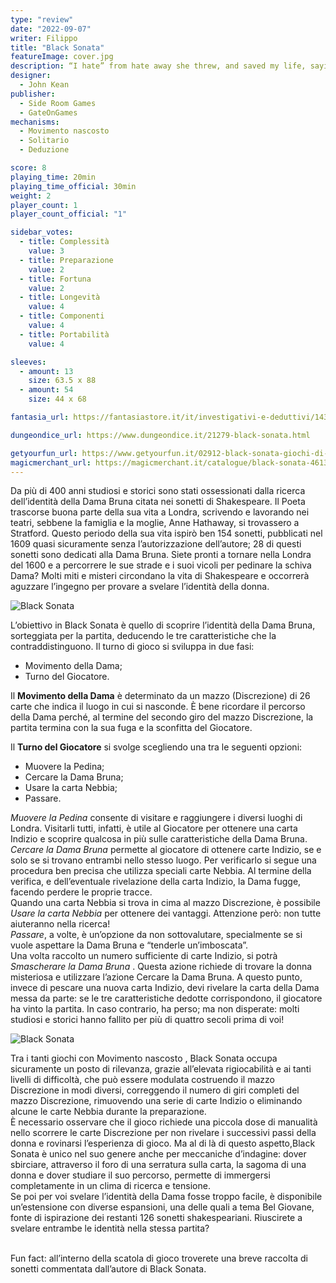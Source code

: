 ```yaml
---
type: "review"
date: "2022-09-07"
writer: Filippo
title: "Black Sonata"
featureImage: cover.jpg
description: “I hate” from hate away she threw, and saved my life, saying “not you”. - W. Shakespeare, Sonetto 145
designer:
  - John Kean
publisher:
  - Side Room Games
  - GateOnGames
mechanisms:
  - Movimento nascosto
  - Solitario
  - Deduzione

score: 8
playing_time: 20min
playing_time_official: 30min
weight: 2
player_count: 1
player_count_official: "1"

sidebar_votes:
  - title: Complessità
    value: 3
  - title: Preparazione
    value: 2
  - title: Fortuna
    value: 2
  - title: Longevità
    value: 4
  - title: Componenti
    value: 4
  - title: Portabilità
    value: 4

sleeves:
  - amount: 13
    size: 63.5 x 88
  - amount: 54
    size: 44 x 68

fantasia_url: https://fantasiastore.it/it/investigativi-e-deduttivi/14399-black-sonata.html

dungeondice_url: https://www.dungeondice.it/21279-black-sonata.html

getyourfun_url: https://www.getyourfun.it/02912-black-sonata-giochi-di-investigazione.html
magicmerchant_url: https://magicmerchant.it/catalogue/black-sonata-46133/
---
```


<Setting>

Da più di 400 anni studiosi e storici sono stati ossessionati dalla ricerca dell’identità della Dama Bruna citata nei sonetti di Shakespeare. Il Poeta trascorse buona parte della sua vita a Londra, scrivendo e lavorando nei teatri, sebbene la famiglia e la moglie, Anne Hathaway, si trovassero a Stratford. Questo periodo della sua vita ispirò ben 154 sonetti, pubblicati nel 1609 quasi sicuramente senza l’autorizzazione dell’autore; 28 di questi sonetti sono dedicati alla Dama Bruna.
Siete pronti a tornare nella Londra del 1600 e a percorrere le sue strade e i suoi vicoli per pedinare la schiva Dama? Molti miti e misteri circondano la vita di Shakespeare e occorrerà aguzzare l’ingegno per provare a svelare l’identità della donna.

</Setting>

<img src="./game1.jpg?t=1" alt="Black Sonata" />

<Rules>

L’obiettivo in Black Sonata è quello di scoprire l’identità della Dama Bruna, sorteggiata per la partita, deducendo le tre caratteristiche che la contraddistinguono.
Il turno di gioco si sviluppa in due fasi:

<ul>
  <li>Movimento della Dama;</li>
  <li>Turno del Giocatore.</li>
</ul>

Il <strong>Movimento della Dama</strong> è determinato da un mazzo (Discrezione) di 26 carte che indica il luogo in cui si nasconde. È bene ricordare il percorso della Dama perché, al termine del secondo giro del mazzo Discrezione, la partita termina con la sua fuga e la sconfitta del Giocatore.<br/>

Il <strong>Turno del Giocatore</strong> si svolge scegliendo una tra le seguenti opzioni:

<ul>
  <li>Muovere la Pedina;</li>
  <li>Cercare la Dama Bruna;</li>
  <li>Usare la carta Nebbia;</li>
  <li>Passare.</li>
</ul>

<em>Muovere la Pedina</em> consente di visitare e raggiungere i diversi luoghi di
Londra. Visitarli tutti, infatti, è utile al Giocatore per ottenere una carta Indizio
e scoprire qualcosa in più sulle caratteristiche della Dama Bruna.
<br />
<em>Cercare la Dama Bruna</em> permette al giocatore di ottenere carte Indizio,
se e solo se si trovano entrambi nello stesso luogo. Per verificarlo si segue
una procedura ben precisa che utilizza speciali carte Nebbia. Al termine della
verifica, e dell’eventuale rivelazione della carta Indizio, la Dama fugge,
facendo perdere le proprie tracce.
<br />
Quando una carta Nebbia si trova in cima al mazzo Discrezione, è possibile <em>
  Usare la carta Nebbia
</em> per ottenere dei vantaggi. Attenzione però: non tutte aiuteranno nella
ricerca!
<br />
<em>Passare</em>, a volte, è un’opzione da non sottovalutare, specialmente se si
vuole aspettare la Dama Bruna e “tenderle un’imboscata”. <br />
Una volta raccolto un numero sufficiente di carte Indizio, si potrà <em>
  Smascherare la Dama Bruna
</em>
. Questa azione richiede di trovare la donna misteriosa e utilizzare l’azione Cercare
la Dama Bruna. A questo punto, invece di pescare una nuova carta Indizio, devi rivelare
la carta della Dama messa da parte: se le tre caratteristiche dedotte corrispondono,
il giocatore ha vinto la partita. In caso contrario, ha perso; ma non disperate:
molti studiosi e storici hanno fallito per più di quattro secoli prima di voi!

</Rules>

<img src="./game2.jpg?t=1" alt="Black Sonata" />

<Feedback>

Tra i tanti giochi con <Link to='/mechanisms/movimento-nascosto/'>Movimento nascosto </Link>, Black Sonata occupa sicuramente un posto di rilevanza, grazie all’elevata rigiocabilità e ai tanti livelli di difficoltà, che può essere modulata costruendo il mazzo Discrezione in modi diversi, correggendo il numero di giri completi del mazzo Discrezione, rimuovendo una serie di carte Indizio o eliminando alcune le carte Nebbia durante la preparazione. <br/>
È necessario osservare che il gioco richiede una piccola dose di manualità nello scorrere le carte Discrezione per non rivelare i successivi passi della donna e rovinarsi l’esperienza di gioco. Ma al di là di questo aspetto,Black Sonata è unico nel suo genere anche per meccaniche d’indagine: dover sbirciare, attraverso il foro di una serratura sulla carta, la sagoma di una donna e dover studiare il suo percorso, permette di immergersi completamente in un clima di ricerca e tensione.<br/>
Se poi per voi svelare l’identità della Dama fosse troppo facile, è disponibile un’estensione con diverse espansioni, una delle quali a tema Bel Giovane, fonte di ispirazione dei restanti 126 sonetti shakespeariani. Riuscirete a svelare entrambe le identità nella stessa partita?

<br />
Fun fact: all’interno della scatola di gioco troverete una breve raccolta di sonetti
commentata dall’autore di Black Sonata.

</Feedback>

<Instagram id="CiM9B7ljdVn" />
